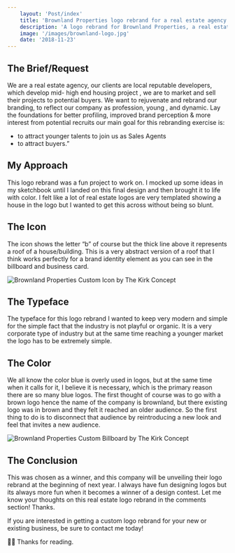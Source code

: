 ```yaml
---
    layout: 'Post/index'
    title: 'Brownland Properties logo rebrand for a real estate agency'
    description: 'A logo rebrand for Brownland Properties, a real estate agency.'
    image: '/images/brownland-logo.jpg'
    date: '2018-11-23'
---
```


## The Brief/Request

We are a real estate agency, our clients are local reputable developers, which develop mid- high end housing project , we are to market and sell their projects to potential buyers. We want to rejuvenate and rebrand our branding, to reflect our company as profession, young , and dynamic. Lay the foundations for better profiling, improved brand perception & more interest from potential recruits our main goal for this rebranding exercise is:

-   to attract younger talents to join us as Sales Agents
-   to attract buyers.”

## My Approach

This logo rebrand was a fun project to work on. I mocked up some ideas in my sketchbook until I landed on this final design and then brought it to life with color. I felt like a lot of real estate logos are very templated showing a house in the logo but I wanted to get this across without being so blunt.

## The Icon

The icon shows the letter “b” of course but the thick line above it represents a roof of a house/building. This is a very abstract version of a roof that I think works perfectly for a brand identity element as you can see in the billboard and business card.

![Brownland Properties Custom Icon by The Kirk Concept](/images/brownland-icon.jpg)

## The Typeface

The typeface for this logo rebrand I wanted to keep very modern and simple for the simple fact that the industry is not playful or organic. It is a very corporate type of industry but at the same time reaching a younger market the logo has to be extremely simple.

## The Color

We all know the color blue is overly used in logos, but at the same time when it calls for it, I believe it is necessary, which is the primary reason there are so many blue logos. The first thought of course was to go with a brown logo hence the name of the company is brownland, but there existing logo was in brown and they felt it reached an older audience. So the first thing to do is to disconnect that audience by reintroducing a new look and feel that invites a new audience.

![Brownland Properties Custom Billboard by The Kirk Concept](/images/brownland-billboard.jpg)

## The Conclusion

This was chosen as a winner, and this company will be unveiling their logo rebrand at the beginning of next year. I always have fun designing logos but its always more fun when it becomes a winner of a design contest. Let me know your thoughts on this real estate logo rebrand in the comments section! Thanks.

If you are interested in getting a custom logo rebrand for your new or existing business, be sure to contact me today!

👍🏾 Thanks for reading.

